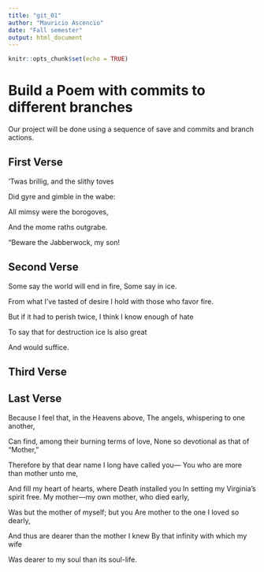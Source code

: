 ---
title: "git_01"
author: "Mauricio Ascencio"
date: "Fall semester"
output: html_document
---

```{r setup, include=FALSE}
knitr::opts_chunk$set(echo = TRUE)
```
# Build a Poem with commits to different branches
Our project will be done using a sequence of save and commits and branch actions.
<!-- Do not modify or change any text in "!--" bracketed areas such as this --- these are instructions to
you, if you change any of this the git program will notice it and compromise your git merging strategy !-->

## First Verse 
<!--Put the first five lines of a poem by Lewis Carrol in this section!-->
’Twas brillig, and the slithy toves

Did gyre and gimble in the wabe:

All mimsy were the borogoves,

And the mome raths outgrabe.

“Beware the Jabberwock, my son!


## Second Verse
<!--Put the first five lines of a poem by Robert Frost here!-->
Some say the world will end in fire, Some say in ice.

From what I’ve tasted of desire I hold with those who favor fire.

But if it had to perish twice, I think I know enough of hate

To say that for destruction ice Is also great

And would suffice.



## Third Verse
<!--Put the first two verses of The Walrus and the Carpenter here!-->

## Last Verse
<!--Put a short poem of your choice 8-20 lines,here!-->
Because I feel that, in the Heavens above, The angels, whispering to one another,

Can find, among their burning terms of love, None so devotional as that of “Mother,”

Therefore by that dear name I long have called you— You who are more than mother unto me,

And fill my heart of hearts, where Death installed you In setting my Virginia’s spirit free. My mother—my own mother, who died early,

Was but the mother of myself; but you Are mother to the one I loved so dearly,

And thus are dearer than the mother I knew By that infinity with which my wife

Was dearer to my soul than its soul-life.

